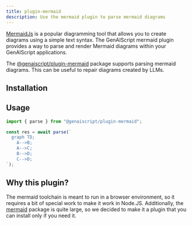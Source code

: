 ```yaml
---
title: plugin-mermaid
description: Use the mermaid plugin to parse mermaid diagrams
---
```



[MermaidJs](https://mermaid.js.org/) is a popular diagramming tool that allows you to create diagrams using a simple text syntax. The GenAIScript mermaid plugin provides a way to parse and render Mermaid diagrams within your GenAIScript applications.

The [@genaiscript/plugin-mermaid](https://www.npmjs.com/package/@genaiscript/plugin-mermaid) package supports parsing mermaid diagrams. This can be useful to repair diagrams created by LLMs.

## Installation

<PackageManagers pkg="@genaiscript/plugin-mermaid" dev />

## Usage

```ts
import { parse } from "@genaiscript/plugin-mermaid";

const res = await parse(`
  graph TD;
    A-->B;
    A-->C;
    B-->D;
    C-->D;
`);
```

## Why this plugin?

The mermaid toolchain is meant to run in a browser environment, so it requires a bit of special work to make it work in Node.JS. Additionally, the [mermaid](https://www.npmjs.com/package/mermaid) package is quite large, so we decided to make it a plugin that you can install only if you need it.
